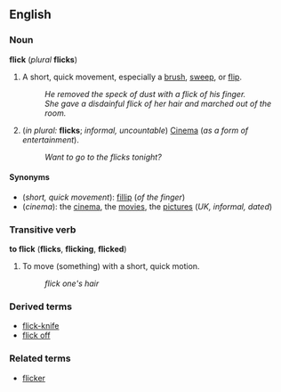 ==English==
===Noun===
'''flick''' (''plural'' '''flicks''')

#A short, quick movement, especially a [[brush]], [[sweep]], or [[flip]].
#:''He removed the speck of dust with a flick of his finger.''
#:''She gave a disdainful flick of her hair and marched out of the room.''
#(''in plural:'' '''flicks'''; ''informal, uncountable'') [[Cinema]] (''as a form of entertainment'').
#:''Want to go to the flicks tonight?''

====Synonyms====
*(''short, quick movement''): [[fillip]] (''of the finger'')
*(''cinema''): the [[cinema]], the [[movie]]s, the [[picture]]s (''UK, informal, dated'')

===Transitive verb===
'''to flick''' ('''flicks''', '''flicking''', '''flicked''')

#To move (something) with a short, quick motion.
#:''flick one's hair''

===Derived terms===
*[[flick-knife]]
*[[flick off]]

===Related terms===
*[[flicker]]<!--this is the same as "flick" but the movement is repeated-->